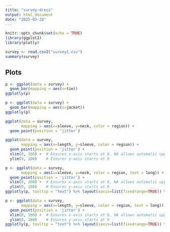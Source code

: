 ```yaml
---
title: "survey-dress"
output: html_document
date: "2025-03-28"
---
```


```r
knitr::opts_chunk$set(echo = TRUE)
library(ggplot2)
library(plotly)
```



```r
survey <- read.csv2("survey1.csv")
summary(survey)
```

## Plots

```r
p <- ggplot(data = survey) +
  geom_bar(mapping = aes(x=tie))
ggplotly(p)
```
```r
p <- ggplot(data = survey) +
  geom_bar(mapping = aes(x=jacket))
ggplotly(p)
```

```r
ggplot(data = survey,
       mapping = aes(x=sleeve, y=neck, color = region)) +
  geom_point(position = 'jitter')
```
```r
ggplot(data = survey,
       mapping = aes(x=length, y=sleeve, color = region)) +
  geom_point(position = 'jitter') +
  xlim(0, 100) +  # Ensures x-axis starts at 0, NA allows automatic upper limit
  ylim(0, 100)    # Ensures y-axis starts at 0
```


```r
p <- ggplot(data = survey,
       mapping = aes(x=sleeve, y=neck, color = region, text = long)) +
  geom_point(position = 'jitter') +
  xlim(0, 100) +  # Ensures x-axis starts at 0, NA allows automatic upper limit
  ylim(0, 100)    # Ensures y-axis starts at 0
ggplotly(p, tooltip = "text") %>% layout(xaxis=list(fixedrange=TRUE)) %>% layout(yaxis=list(fixedrange=TRUE))
```

```r
p <- ggplot(data = survey,
       mapping = aes(x=length, y=sleeve, color = region, text = long)) +
  geom_point(position = 'jitter') +
  xlim(0, 100) +  # Ensures x-axis starts at 0, NA allows automatic upper limit
  ylim(0, 100)    # Ensures y-axis starts at 0
ggplotly(p, tooltip = "text") %>% layout(xaxis=list(fixedrange=TRUE)) %>% layout(yaxis=list(fixedrange=TRUE))
```


